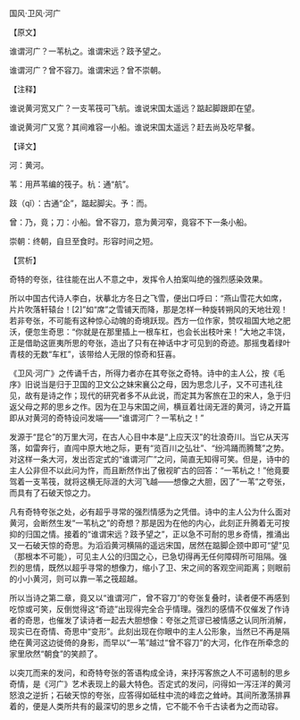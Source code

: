 

国风·卫风·河广

【原文】

谁谓河广？一苇杭之。谁谓宋远？跂予望之。

谁谓河广？曾不容刀。谁谓宋远？曾不崇朝。

【注释】

谁说黄河宽又广？一支苇筏可飞航。谁说宋国太遥远？踮起脚跟即在望。

谁说黄河广又宽？其间难容一小船。谁说宋国太遥远？赶去尚及吃早餐。

【译文】

河：黄河。

苇：用芦苇编的筏子。杭：通“航”。

跂（qǐ）：古通“企”，踮起脚尖。予：而。

曾：乃，竟；刀：小船。曾不容刀，意为黄河窄，竟容不下一条小船。

崇朝：终朝，自旦至食时。形容时间之短。

【赏析】

奇特的夸张，往往能在出人不意之中，发挥令人拍案叫绝的强烈感染效果。

所以中国古代诗人李白，状摹北方冬日之飞雪，便出口呼曰：“燕山雪花大如席，片片吹落轩辕台！[2]”如“席”之雪铺天而降，那是怎样一种旋转朔风的天地壮观！若非夸张，不可能有这种惊心动魄的奇境跃现。西方一位作家，赞叹祖国大地之肥沃，便忽生奇思：“你就是在那里插上一根车杠，也会长出枝叶来！”大地之丰饶，正是借助这匪夷所思的夸张，造出了只有在神话中才可见到的奇迹。那摇曳着绿叶青枝的无数“车杠”，该带给人无限的惊奇和狂喜。

《卫风·河广》之传诵千古，所得力者亦在其夸张之奇特。诗中的主人公，按《毛序》旧说当是归于卫国的卫文公之妹宋襄公之母，因为思念儿子，又不可违礼往见，故有是诗之作；现代的研究者多不从此说，而定其为客旅在卫的宋人，急于归返父母之邦的思乡之作。因为在卫与宋国之间，横亘着壮阔无涯的黄河，诗之开篇即从对黄河的奇特设问发端——“谁谓河广？一苇杭之！”

发源于“昆仑”的万里大河，在古人心目中本是“上应天汉”的壮浪奇川。当它从天泻落，如雷奔行，直闯中原大地之际，更有“览百川之弘壮”、“纷鸿踊而腾鹜”之势。对这样一条大河，发出否定式的“谁谓河广”之问，简直无知得可笑。但是，诗中的主人公非但不以此问为忤，而且断然作出了傲视旷古的回答：“一苇杭之！”他竟要驾着一支苇筏，就将这横无际涯的大河飞越——想像之大胆，因了“一苇”之夸张，而具有了石破天惊之力。

凡有奇特夸张之处，必有超乎寻常的强烈情感为之凭借。诗中的主人公为什么面对黄河，会断然生发“一苇杭之”的奇想？那是因为在他的内心，此刻正升腾着无可按抑的归国之情。接着的“谁谓宋远？跂予望之”，正以急不可耐的思乡奇情，推涌出又一石破天惊的奇思。为滔滔黄河横隔的遥远宋国，居然在踮脚企颈中即可“望”见（那根本不可能），可见主人公的归国之心，已急切得再无任何障碍所可阻隔。强烈的思情，既然以超乎寻常的想像力，缩小了卫、宋之间的客观空间距离；则眼前的小小黄河，则可以靠一苇之筏超越。

所以当诗之第二章，竟又以“谁谓河广，曾不容刀”的夸张复叠时，读者便不再感到吃惊或可笑，反倒觉得这“奇迹”出现得完全合乎情理。强烈的感情不仅催发了作诗者的奇思，也催发了读诗者一起去大胆想像：夸张之荒谬已被情感之认同所消解，现实已在奇情、奇思中“变形”。此刻出现在你眼中的主人公形象，当然已不再是隔绝在黄河这边徙倚的身影，而早以“一苇”越过“曾不容刀”的大河，化作在所牵念的家里欣然“朝食”的笑颜了。

以突兀而来的发问，和奇特夸张的答语构成全诗，来抒泻客旅之人不可遏制的思乡奇情，是《河广》艺术表现上的最大特色。否定式的发问，问得如一泻汪洋的黄河怒浪之逆折；石破天惊的夸张，应答得如砥柱中流的峰峦之耸峙。其间所激荡排奡着的，便是人类所共有的最深切的思乡之情，它不能不令千古读者为之而动容。

